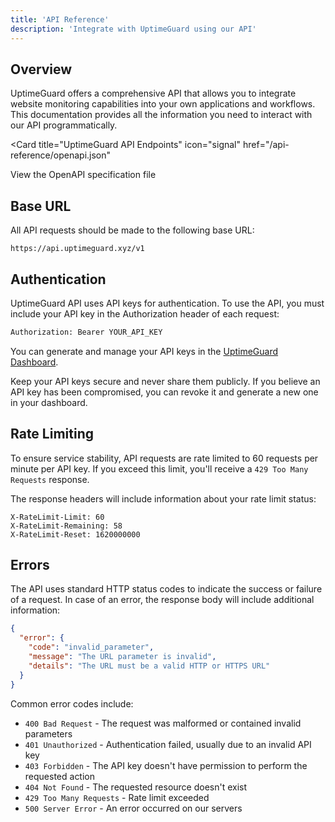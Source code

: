 ```yaml
---
title: 'API Reference'
description: 'Integrate with UptimeGuard using our API'
---
```


## Overview

UptimeGuard offers a comprehensive API that allows you to integrate website monitoring capabilities into your own applications and workflows. This documentation provides all the information you need to interact with our API programmatically.

<Card
  title="UptimeGuard API Endpoints"
  icon="signal"
  href="/api-reference/openapi.json"
>
  View the OpenAPI specification file
</Card>

## Base URL

All API requests should be made to the following base URL:

```
https://api.uptimeguard.xyz/v1
```

## Authentication

UptimeGuard API uses API keys for authentication. To use the API, you must include your API key in the Authorization header of each request:

```bash
Authorization: Bearer YOUR_API_KEY
```

You can generate and manage your API keys in the [UptimeGuard Dashboard](https://app.uptimeguard.xyz/settings/api-keys).

<Note>
  Keep your API keys secure and never share them publicly. If you believe an API key has been compromised, you can revoke it and generate a new one in your dashboard.
</Note>

## Rate Limiting

To ensure service stability, API requests are rate limited to 60 requests per minute per API key. If you exceed this limit, you'll receive a `429 Too Many Requests` response.

The response headers will include information about your rate limit status:

```
X-RateLimit-Limit: 60
X-RateLimit-Remaining: 58
X-RateLimit-Reset: 1620000000
```

## Errors

The API uses standard HTTP status codes to indicate the success or failure of a request. In case of an error, the response body will include additional information:

```json
{
  "error": {
    "code": "invalid_parameter",
    "message": "The URL parameter is invalid",
    "details": "The URL must be a valid HTTP or HTTPS URL"
  }
}
```

Common error codes include:

- `400 Bad Request` - The request was malformed or contained invalid parameters
- `401 Unauthorized` - Authentication failed, usually due to an invalid API key
- `403 Forbidden` - The API key doesn't have permission to perform the requested action
- `404 Not Found` - The requested resource doesn't exist
- `429 Too Many Requests` - Rate limit exceeded
- `500 Server Error` - An error occurred on our servers
